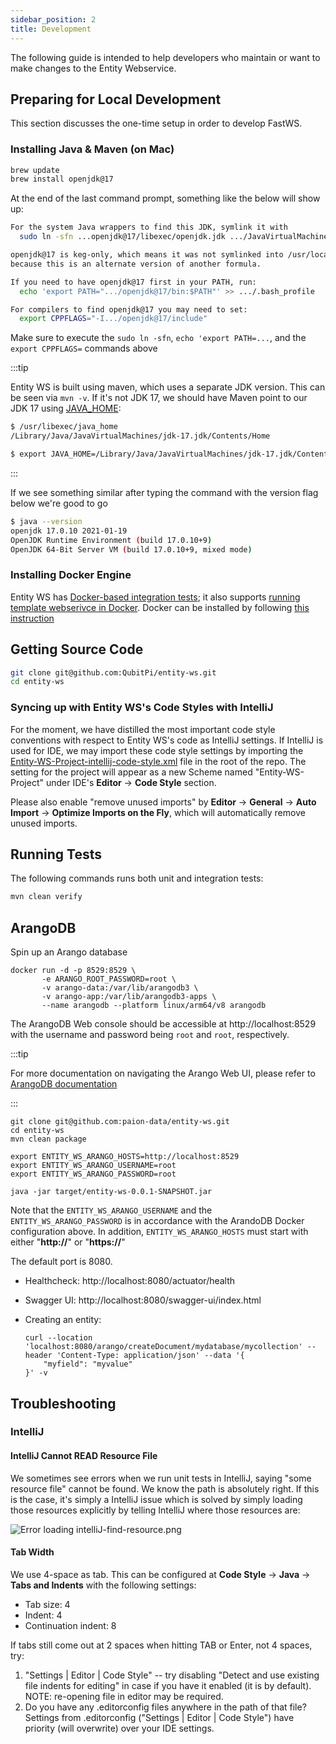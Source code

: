 ```yaml
---
sidebar_position: 2
title: Development
---
```


[//]: # (Copyright 2025 Paion Data. All rights reserved.)

[//]: # (Licensed under the Apache License, Version 2.0 &#40;the "License"&#41;;)
[//]: # (you may not use this file except in compliance with the License.)
[//]: # (You may obtain a copy of the License at)

[//]: # (    http://www.apache.org/licenses/LICENSE-2.0)

[//]: # (Unless required by applicable law or agreed to in writing, software)
[//]: # (distributed under the License is distributed on an "AS IS" BASIS,)
[//]: # (WITHOUT WARRANTIES OR CONDITIONS OF ANY KIND, either express or implied.)
[//]: # (See the License for the specific language governing permissions and)
[//]: # (limitations under the License.)

The following guide is intended to help developers who maintain or want to make changes to the Entity Webservice.

Preparing for Local Development
-------------------------------

This section discusses the one-time setup in order to develop FastWS.

### Installing Java & Maven (on Mac)

```bash
brew update
brew install openjdk@17
```

At the end of the last command prompt, something like the below will show up:

```bash
For the system Java wrappers to find this JDK, symlink it with
  sudo ln -sfn ...openjdk@17/libexec/openjdk.jdk .../JavaVirtualMachines/openjdk-17.jdk

openjdk@17 is keg-only, which means it was not symlinked into /usr/local,
because this is an alternate version of another formula.

If you need to have openjdk@17 first in your PATH, run:
  echo 'export PATH=".../openjdk@17/bin:$PATH"' >> .../.bash_profile

For compilers to find openjdk@17 you may need to set:
  export CPPFLAGS="-I.../openjdk@17/include"
```

Make sure to execute the `sudo ln -sfn`, `echo 'export PATH=...`, and the `export CPPFLAGS=` commands above

:::tip

Entity WS is built using maven, which uses a separate JDK version. This can be seen via `mvn -v`. If it's not JDK 17, we
should have Maven point to our JDK 17 using [JAVA_HOME](https://stackoverflow.com/a/2503679):

```bash
$ /usr/libexec/java_home
/Library/Java/JavaVirtualMachines/jdk-17.jdk/Contents/Home

$ export JAVA_HOME=/Library/Java/JavaVirtualMachines/jdk-17.jdk/Contents/Home
```

:::

If we see something similar after typing the command with the version flag below we're good to go

```bash
$ java --version
openjdk 17.0.10 2021-01-19
OpenJDK Runtime Environment (build 17.0.10+9)
OpenJDK 64-Bit Server VM (build 17.0.10+9, mixed mode)
```

### Installing Docker Engine

Entity WS has
[Docker-based integration tests](https://github.com/QubitPi/entity-ws/blob/master/src/test/java/org/qubitpi/ws/entity/arango/ArangoControllerIT.java);
it also supports
[running template webserivce in Docker](https://github.com/QubitPi/entity-ws/blob/master/src/test/java/org/qubitpi/ws/entity/DockerComposeIT.java).
Docker can be installed by following [this instruction](https://docs.docker.com/desktop/setup/install/mac-install/)

Getting Source Code
-------------------

```bash
git clone git@github.com:QubitPi/entity-ws.git
cd entity-ws
```

### Syncing up with Entity WS's Code Styles with IntelliJ

For the moment, we have distilled the most important code style conventions with respect to Entity WS's code as IntelliJ
settings. If IntelliJ is used for IDE, we may import these code style settings by importing the
[Entity-WS-Project-intellij-code-style.xml](https://github.com/QubitPi/entity-ws/blob/master/Entity-WS-Project-intellij-code-style.xml)
file in the root of the repo. The setting for the project will appear as a new Scheme named "Entity-WS-Project" under
IDE's __Editor__ -> __Code Style__ section.

Please also enable "remove unused imports" by __Editor__ -> __General__ -> __Auto Import__ -> __Optimize Imports on the
Fly__, which will automatically remove unused imports.

Running Tests
-------------

The following commands runs both unit and integration tests:

```bash
mvn clean verify
```

ArangoDB
--------

Spin up an Arango database

```console
docker run -d -p 8529:8529 \
       -e ARANGO_ROOT_PASSWORD=root \
       -v arango-data:/var/lib/arangodb3 \
       -v arango-app:/var/lib/arangodb3-apps \
       --name arangodb --platform linux/arm64/v8 arangodb
```

The ArangoDB Web console should be accessible at http://localhost:8529 with the username and password being `root` and
`root`, respectively.

:::tip

For more documentation on navigating the Arango Web UI, please refer to
[ArangoDB documentation](https://arango.paion-data.dev/stable/components/web-interface/)

:::

```console
git clone git@github.com:paion-data/entity-ws.git
cd entity-ws
mvn clean package

export ENTITY_WS_ARANGO_HOSTS=http://localhost:8529
export ENTITY_WS_ARANGO_USERNAME=root
export ENTITY_WS_ARANGO_PASSWORD=root

java -jar target/entity-ws-0.0.1-SNAPSHOT.jar
```

Note that the `ENTITY_WS_ARANGO_USERNAME` and the `ENTITY_WS_ARANGO_PASSWORD` is in accordance with the ArandoDB Docker
configuration above. In addition, `ENTITY_WS_ARANGO_HOSTS` must start with either "__http://__" or "__https://__"

The default port is 8080.

- Healthcheck: http://localhost:8080/actuator/health
- Swagger UI: http://localhost:8080/swagger-ui/index.html
- Creating an entity:

  ```console
  curl --location 'localhost:8080/arango/createDocument/mydatabase/mycollection' --header 'Content-Type: application/json' --data '{
      "myfield": "myvalue"
  }' -v
  ```

Troubleshooting
---------------

### IntelliJ

#### IntelliJ Cannot READ Resource File

We sometimes see errors when we run unit tests in IntelliJ, saying "some resource file" cannot be found. We know the
path is absolutely right. If this is the case, it's simply a IntelliJ issue which is solved by simply loading those
resources explicitly by telling IntelliJ where those resources are:

![Error loading intelliJ-find-resource.png](img/intelliJ-find-resource.png)

#### Tab Width

We use 4-space as tab. This can be configured at __Code Style__ -> __Java__ -> __Tabs and Indents__ with the following
settings:

- Tab size: 4
- Indent: 4
- Continuation indent: 8

If tabs still come out at 2 spaces when hitting TAB or Enter, not 4 spaces, try:

1. "Settings | Editor | Code Style" -- try disabling "Detect and use existing file indents for editing" in case if you
   have it enabled (it is by default). NOTE: re-opening file in editor may be required.
2. Do you have any .editorconfig files anywhere in the path of that file? Settings from .editorconfig
   ("Settings | Editor | Code Style") have priority (will overwrite) over your IDE settings.
